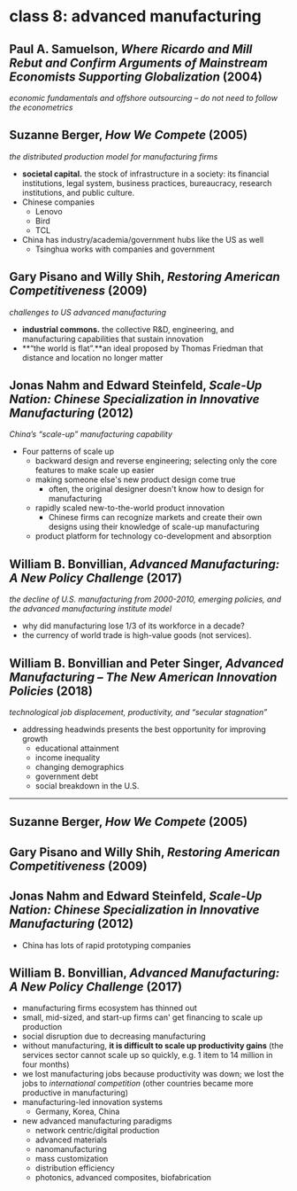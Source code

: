 # class 8: advanced manufacturing


## Paul A. Samuelson, _Where Ricardo and Mill Rebut and Confirm Arguments of Mainstream Economists Supporting Globalization_ (2004)

_economic fundamentals and offshore outsourcing – do not need to follow the econometrics_

## Suzanne Berger, _How We Compete_ (2005)

_the distributed production model for manufacturing firms_

- **societal capital.** the stock of infrastructure in a society: its financial institutions, legal system, business practices, bureaucracy, research institutions, and public culture.
- Chinese companies
    - Lenovo
    - Bird
    - TCL
- China has industry/academia/government hubs like the US as well
    - Tsinghua works with companies and government

## Gary Pisano and Willy Shih, _Restoring American Competitiveness_ (2009)

_challenges to US advanced manufacturing_

- **industrial commons.** the collective R&D, engineering, and manufacturing capabilities that sustain innovation
- **&ldquo;the world is flat&rdquo;.**an ideal proposed by Thomas Friedman that distance and location no longer matter


## Jonas Nahm and Edward Steinfeld, _Scale-Up Nation: Chinese Specialization in Innovative Manufacturing_ (2012)

_China’s “scale-up” manufacturing capability_

- Four patterns of scale up
    - backward design and reverse engineering; selecting only the core features to make scale up easier
    - making someone else's new product design come true
        - often, the original designer doesn't know how to design for manufacturing
    - rapidly scaled new-to-the-world product innovation
        - Chinese firms can recognize markets and create their own designs using their knowledge of scale-up manufacturing
    - product platform for technology co-development and absorption


## William B. Bonvillian, _Advanced Manufacturing: A New Policy Challenge_ (2017)
    
_the decline of U.S. manufacturing from 2000-2010, emerging policies, and the advanced manufacturing institute model_

- why did manufacturing lose 1/3 of its workforce in a decade?
- the currency of world trade is high-value goods (not services).

## William B. Bonvillian and Peter Singer, _Advanced Manufacturing – The New American Innovation Policies_ (2018)

_technological job displacement, productivity, and “secular stagnation”_

- addressing headwinds presents the best opportunity for improving growth
    - educational attainment
    - income inequality
    - changing demographics
    - government debt
    - social breakdown in the U.S.

---

## Suzanne Berger, _How We Compete_ (2005)

## Gary Pisano and Willy Shih, _Restoring American Competitiveness_ (2009)

## Jonas Nahm and Edward Steinfeld, _Scale-Up Nation: Chinese Specialization in Innovative Manufacturing_ (2012)
- China has lots of rapid prototyping companies

## William B. Bonvillian, _Advanced Manufacturing: A New Policy Challenge_ (2017)
- manufacturing firms ecosystem has thinned out
- small, mid-sized, and start-up firms can' get financing to scale up production
- social disruption due to decreasing manufacturing
- without manufacturing, **it is difficult to scale up productivity gains** (the services sector cannot scale up so quickly, e.g. 1 item to 14 million in four months)
- we lost manufacturing jobs because productivity was down; we lost the jobs to _international competition_ (other countries became more productive in manufacturing)
- manufacturing-led innovation systems
    - Germany, Korea, China
- new advanced manufacturing paradigms
    - network centric/digital production
    - advanced materials
    - nanomanufacturing
    - mass customization
    - distribution efficiency
    - photonics, advanced composites, biofabrication